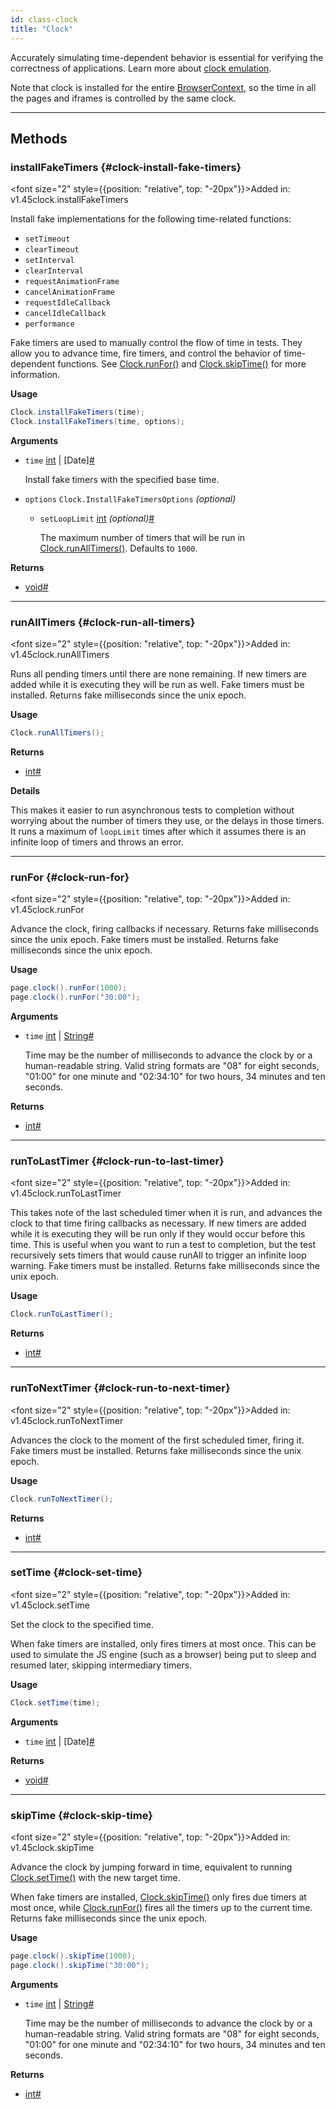 ```yaml
---
id: class-clock
title: "Clock"
---
```



Accurately simulating time-dependent behavior is essential for verifying the correctness of applications. Learn more about [clock emulation](../clock.mdx).

Note that clock is installed for the entire [BrowserContext], so the time in all the pages and iframes is controlled by the same clock.


---

## Methods

### installFakeTimers {#clock-install-fake-timers}

<font size="2" style={{position: "relative", top: "-20px"}}>Added in: v1.45</font><x-search>clock.installFakeTimers</x-search>

Install fake implementations for the following time-related functions:
* `setTimeout`
* `clearTimeout`
* `setInterval`
* `clearInterval`
* `requestAnimationFrame`
* `cancelAnimationFrame`
* `requestIdleCallback`
* `cancelIdleCallback`
* `performance`

Fake timers are used to manually control the flow of time in tests. They allow you to advance time, fire timers, and control the behavior of time-dependent functions. See [Clock.runFor()](/api/class-clock.mdx#clock-run-for) and [Clock.skipTime()](/api/class-clock.mdx#clock-skip-time) for more information.

**Usage**

```java
Clock.installFakeTimers(time);
Clock.installFakeTimers(time, options);
```

**Arguments**
- `time` [int] | [Date]<a aria-hidden="true" tabIndex="-1" class="list-anchor-link" id="clock-install-fake-timers-option-time"/><a href="#clock-install-fake-timers-option-time" class="list-anchor">#</a>
  
  Install fake timers with the specified base time.
- `options` `Clock.InstallFakeTimersOptions` *(optional)*
  - `setLoopLimit` [int] *(optional)*<a aria-hidden="true" tabIndex="-1" class="list-anchor-link" id="clock-install-fake-timers-option-loop-limit"/><a href="#clock-install-fake-timers-option-loop-limit" class="list-anchor">#</a>
    
    The maximum number of timers that will be run in [Clock.runAllTimers()](/api/class-clock.mdx#clock-run-all-timers). Defaults to `1000`.

**Returns**
- [void]<a aria-hidden="true" tabIndex="-1" class="list-anchor-link" id="clock-install-fake-timers-return"/><a href="#clock-install-fake-timers-return" class="list-anchor">#</a>

---

### runAllTimers {#clock-run-all-timers}

<font size="2" style={{position: "relative", top: "-20px"}}>Added in: v1.45</font><x-search>clock.runAllTimers</x-search>

Runs all pending timers until there are none remaining. If new timers are added while it is executing they will be run as well. Fake timers must be installed. Returns fake milliseconds since the unix epoch.

**Usage**

```java
Clock.runAllTimers();
```

**Returns**
- [int]<a aria-hidden="true" tabIndex="-1" class="list-anchor-link" id="clock-run-all-timers-return"/><a href="#clock-run-all-timers-return" class="list-anchor">#</a>

**Details**

This makes it easier to run asynchronous tests to completion without worrying about the number of timers they use, or the delays in those timers. It runs a maximum of `loopLimit` times after which it assumes there is an infinite loop of timers and throws an error.

---

### runFor {#clock-run-for}

<font size="2" style={{position: "relative", top: "-20px"}}>Added in: v1.45</font><x-search>clock.runFor</x-search>

Advance the clock, firing callbacks if necessary. Returns fake milliseconds since the unix epoch. Fake timers must be installed. Returns fake milliseconds since the unix epoch.

**Usage**

```java
page.clock().runFor(1000);
page.clock().runFor("30:00");
```

**Arguments**
- `time` [int] | [String]<a aria-hidden="true" tabIndex="-1" class="list-anchor-link" id="clock-run-for-option-time"/><a href="#clock-run-for-option-time" class="list-anchor">#</a>
  
  Time may be the number of milliseconds to advance the clock by or a human-readable string. Valid string formats are "08" for eight seconds, "01:00" for one minute and "02:34:10" for two hours, 34 minutes and ten seconds.

**Returns**
- [int]<a aria-hidden="true" tabIndex="-1" class="list-anchor-link" id="clock-run-for-return"/><a href="#clock-run-for-return" class="list-anchor">#</a>

---

### runToLastTimer {#clock-run-to-last-timer}

<font size="2" style={{position: "relative", top: "-20px"}}>Added in: v1.45</font><x-search>clock.runToLastTimer</x-search>

This takes note of the last scheduled timer when it is run, and advances the clock to that time firing callbacks as necessary. If new timers are added while it is executing they will be run only if they would occur before this time. This is useful when you want to run a test to completion, but the test recursively sets timers that would cause runAll to trigger an infinite loop warning. Fake timers must be installed. Returns fake milliseconds since the unix epoch.

**Usage**

```java
Clock.runToLastTimer();
```

**Returns**
- [int]<a aria-hidden="true" tabIndex="-1" class="list-anchor-link" id="clock-run-to-last-timer-return"/><a href="#clock-run-to-last-timer-return" class="list-anchor">#</a>

---

### runToNextTimer {#clock-run-to-next-timer}

<font size="2" style={{position: "relative", top: "-20px"}}>Added in: v1.45</font><x-search>clock.runToNextTimer</x-search>

Advances the clock to the moment of the first scheduled timer, firing it. Fake timers must be installed. Returns fake milliseconds since the unix epoch.

**Usage**

```java
Clock.runToNextTimer();
```

**Returns**
- [int]<a aria-hidden="true" tabIndex="-1" class="list-anchor-link" id="clock-run-to-next-timer-return"/><a href="#clock-run-to-next-timer-return" class="list-anchor">#</a>

---

### setTime {#clock-set-time}

<font size="2" style={{position: "relative", top: "-20px"}}>Added in: v1.45</font><x-search>clock.setTime</x-search>

Set the clock to the specified time.

When fake timers are installed, only fires timers at most once. This can be used to simulate the JS engine (such as a browser) being put to sleep and resumed later, skipping intermediary timers.

**Usage**

```java
Clock.setTime(time);
```

**Arguments**
- `time` [int] | [Date]<a aria-hidden="true" tabIndex="-1" class="list-anchor-link" id="clock-set-time-option-time"/><a href="#clock-set-time-option-time" class="list-anchor">#</a>

**Returns**
- [void]<a aria-hidden="true" tabIndex="-1" class="list-anchor-link" id="clock-set-time-return"/><a href="#clock-set-time-return" class="list-anchor">#</a>

---

### skipTime {#clock-skip-time}

<font size="2" style={{position: "relative", top: "-20px"}}>Added in: v1.45</font><x-search>clock.skipTime</x-search>

Advance the clock by jumping forward in time, equivalent to running [Clock.setTime()](/api/class-clock.mdx#clock-set-time) with the new target time.

When fake timers are installed, [Clock.skipTime()](/api/class-clock.mdx#clock-skip-time) only fires due timers at most once, while [Clock.runFor()](/api/class-clock.mdx#clock-run-for) fires all the timers up to the current time. Returns fake milliseconds since the unix epoch.

**Usage**

```java
page.clock().skipTime(1000);
page.clock().skipTime("30:00");
```

**Arguments**
- `time` [int] | [String]<a aria-hidden="true" tabIndex="-1" class="list-anchor-link" id="clock-skip-time-option-time"/><a href="#clock-skip-time-option-time" class="list-anchor">#</a>
  
  Time may be the number of milliseconds to advance the clock by or a human-readable string. Valid string formats are "08" for eight seconds, "01:00" for one minute and "02:34:10" for two hours, 34 minutes and ten seconds.

**Returns**
- [int]<a aria-hidden="true" tabIndex="-1" class="list-anchor-link" id="clock-skip-time-return"/><a href="#clock-skip-time-return" class="list-anchor">#</a>


[APIRequest]: /api/class-apirequest.mdx "APIRequest"
[APIRequestContext]: /api/class-apirequestcontext.mdx "APIRequestContext"
[APIResponse]: /api/class-apiresponse.mdx "APIResponse"
[APIResponseAssertions]: /api/class-apiresponseassertions.mdx "APIResponseAssertions"
[Browser]: /api/class-browser.mdx "Browser"
[BrowserContext]: /api/class-browsercontext.mdx "BrowserContext"
[BrowserType]: /api/class-browsertype.mdx "BrowserType"
[CDPSession]: /api/class-cdpsession.mdx "CDPSession"
[Clock]: /api/class-clock.mdx "Clock"
[ConsoleMessage]: /api/class-consolemessage.mdx "ConsoleMessage"
[Dialog]: /api/class-dialog.mdx "Dialog"
[Download]: /api/class-download.mdx "Download"
[ElementHandle]: /api/class-elementhandle.mdx "ElementHandle"
[FileChooser]: /api/class-filechooser.mdx "FileChooser"
[FormData]: /api/class-formdata.mdx "FormData"
[Frame]: /api/class-frame.mdx "Frame"
[FrameLocator]: /api/class-framelocator.mdx "FrameLocator"
[JSHandle]: /api/class-jshandle.mdx "JSHandle"
[Keyboard]: /api/class-keyboard.mdx "Keyboard"
[Locator]: /api/class-locator.mdx "Locator"
[LocatorAssertions]: /api/class-locatorassertions.mdx "LocatorAssertions"
[Mouse]: /api/class-mouse.mdx "Mouse"
[Page]: /api/class-page.mdx "Page"
[PageAssertions]: /api/class-pageassertions.mdx "PageAssertions"
[Playwright]: /api/class-playwright.mdx "Playwright"
[PlaywrightAssertions]: /api/class-playwrightassertions.mdx "PlaywrightAssertions"
[PlaywrightException]: /api/class-playwrightexception.mdx "PlaywrightException"
[Request]: /api/class-request.mdx "Request"
[RequestOptions]: /api/class-requestoptions.mdx "RequestOptions"
[Response]: /api/class-response.mdx "Response"
[Route]: /api/class-route.mdx "Route"
[Selectors]: /api/class-selectors.mdx "Selectors"
[TimeoutError]: /api/class-timeouterror.mdx "TimeoutError"
[Touchscreen]: /api/class-touchscreen.mdx "Touchscreen"
[Tracing]: /api/class-tracing.mdx "Tracing"
[Video]: /api/class-video.mdx "Video"
[WebError]: /api/class-weberror.mdx "WebError"
[WebSocket]: /api/class-websocket.mdx "WebSocket"
[WebSocketFrame]: /api/class-websocketframe.mdx "WebSocketFrame"
[Worker]: /api/class-worker.mdx "Worker"
[Element]: https://developer.mozilla.org/en-US/docs/Web/API/element "Element"
[EvaluationArgument]: /evaluating.mdx#evaluation-argument "EvaluationArgument"
[Promise]: https://developer.mozilla.org/en-US/docs/Web/JavaScript/Reference/Global_Objects/Promise "Promise"
[iterator]: https://developer.mozilla.org/en-US/docs/Web/JavaScript/Reference/Iteration_protocols "Iterator"
[origin]: https://developer.mozilla.org/en-US/docs/Glossary/Origin "Origin"
[selector]: https://developer.mozilla.org/en-US/docs/Web/CSS/CSS_Selectors "selector"
[Serializable]: https://developer.mozilla.org/en-US/docs/Web/JavaScript/Reference/Global_Objects/JSON/stringify#Description "Serializable"
[UIEvent.detail]: https://developer.mozilla.org/en-US/docs/Web/API/UIEvent/detail "UIEvent.detail"
[UnixTime]: https://en.wikipedia.org/wiki/Unix_time "Unix Time"
[xpath]: https://developer.mozilla.org/en-US/docs/Web/XPath "xpath"

[boolean]: https://docs.oracle.com/javase/tutorial/java/nutsandbolts/datatypes.html "boolean"
[byte&#91;&#93;]: https://docs.oracle.com/javase/tutorial/java/nutsandbolts/datatypes.html "byte[]"
[Consumer]: https://docs.oracle.com/javase/8/docs/api/java/util/function/Consumer.html "Consumer"
[double]: https://docs.oracle.com/javase/tutorial/java/nutsandbolts/datatypes.html "double"
[InputStream]: https://docs.oracle.com/javase/8/docs/api/java/io/InputStream.html "InputStream"
[int]: https://docs.oracle.com/javase/tutorial/java/nutsandbolts/datatypes.html "int"
[JsonObject]: https://www.javadoc.io/doc/com.google.code.gson/gson/latest/com.google.gson/com/google/gson/JsonObject.html "JsonObject"
[List]: https://docs.oracle.com/javase/8/docs/api/java/util/List.html "List"
[Map]: https://docs.oracle.com/javase/8/docs/api/java/util/Map.html "Map"
[null]: https://docs.oracle.com/javase/specs/jls/se8/html/jls-3.html#jls-3.10.7 "null"
[Object]: https://docs.oracle.com/javase/8/docs/api/java/lang/Object.html "Object"
[Path]: https://docs.oracle.com/javase/8/docs/api/java/nio/file/Path.html "Path"
[Pattern]: https://docs.oracle.com/javase/8/docs/api/java/util/regex/Pattern.html "Pattern"
[Predicate]: https://docs.oracle.com/javase/8/docs/api/java/util/function/Predicate.html "Predicate"
[void]: https://docs.oracle.com/javase/tutorial/java/javaOO/methods.html "void"
[Runnable]: https://docs.oracle.com/javase/8/docs/api/java/lang/Runnable.html "Runnable"
[RuntimeException]: https://docs.oracle.com/javase/8/docs/api/java/lang/RuntimeException.html "RuntimeException"
[String]: https://docs.oracle.com/javase/8/docs/api/java/lang/String.html "String"

[all available image tags]: https://mcr.microsoft.com/en-us/product/playwright/java/about "all available image tags"
[Microsoft Artifact Registry]: https://mcr.microsoft.com/en-us/product/playwright/java/about "Microsoft Artifact Registry"
[Dockerfile.jammy]: https://github.com/microsoft/playwright-java/blob/main/utils/docker/Dockerfile.jammy "Dockerfile.jammy"
